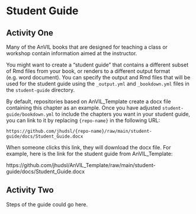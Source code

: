 
# Student Guide

## Activity One

Many of the AnVIL books that are designed for teaching a class or workshop contain information aimed at the instructor.

You might want to create a "student guide" that contains a different subset of Rmd files from your book, or renders to a different output format (e.g. word document). You can specify the output and Rmd files that will be used for the student guide using the `_output.yml` and `_bookdown.yml` files in the `student-guide` directory.

By default, repositories based on AnVIL_Template create a docx file containing this chapter as an example. Once you have adjusted `student-guide/bookdown.yml` to include the chapters you want in your student guide, you can link to it by replacing `{repo-name}` in the following URL:

`https://github.com/jhudsl/{repo-name}/raw/main/student-guide/docs/Student_Guide.docx`

When someone clicks this link, they will download the docx file. For example, here is the link for the student guide from AnVIL_Template:

https://github.com/jhudsl/AnVIL_Template/raw/main/student-guide/docs/Student_Guide.docx

## Activity Two

Steps of the guide could go here.